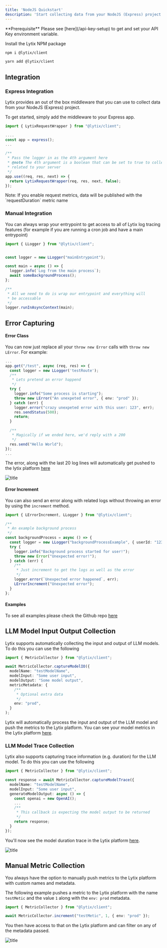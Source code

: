 ```yaml
---
title: 'NodeJS Quickstart'
description: 'Start collecting data from your NodeJS (Express) project'
---
```


<Info>
  **Prerequisite** Please see [here](/api-key-setup) to get and set your API Key environment variable.
</Info>

Install the Lytix NPM package

<CodeGroup>

```bash npm
npm i @lytix/client
```

```bash yarn
yarn add @lytix/client
```

</CodeGroup>

## Integration

### Express Integration

Lytix provides an out of the box middleware that you can use to collect data from your NodeJS (Express) project.

To get started, simply add the middleware to your Express app.

```ts 
import { LytixRequestWrapper } from "@lytix/client";

....
const app = express();
...

/**
 * Pass the logger in as the 4th argument here
 * @note The 4th argument is a boolean that can be set to true to collect metrics 
 * related to your server
 */
app.use((req, res, next) => {
  return LytixRequestWrapper(req, res, next, false);
});

```
<Info>
Note: If you enable request metrics, data will be published with the `requestDuration` metric name
</Info>


### Manual Integration 

You can always wrap your entrypoint to get access to all of Lytix log tracing features (for example if you are running a cron job and have a main entrypoint)

```ts
import { LLogger } from "@lytix/client";


const logger = new LLogger("mainEntrypoint");

const main = async () => {
  logger.info(`Log from the main process`);
  await someBackgroundProcess();
};

/**
 * All we need to do is wrap our entrypoint and everything will
 * be accessable
 */
logger.runInAsyncContext(main);
```

## Error Capturing

#### Error Class

You can now just replace all your `throw new Error` calls with `throw new LError`. For example: 

```ts
...
app.get("/test", async (req, res) => {
  const logger = new LLogger('testRoute');
  /**
   * Lets pretend an error happend
   */
  try {
    logger.info("Some process is starting");
    throw new LError("An unexpeted error", { env: "prod" });
  } catch (err) {
    logger.error("crazy unexpeted error with this user: 123", err);
    res.sendStatus(500);
    return;
  }

  /**
   * Magically if we ended here, we'd reply with a 200
   */
  res.send("Hello World");
});
...
```

The error, along with the last 20 log lines will automatically get pushed to the lytix platform [here](https://lab.lytix.co/home/errors)

![title](/images/node-quickstart/LErrorExample.png)

#### Error Increment

You can also send an error along with related logs without throwing an error by using the `increment` method. 

```ts
import { LErrorIncrement, LLogger } from "@lytix/client";

/**
 * An example background process
 */
const backgroundProcess = async () => {
  const logger = new LLogger("backgroundProcessExample", { userId: "123" });
  try {
    logger.info("Background process started for user!");
    throw new Error("Unexpected error!");
  } catch (err) {
    /**
     * Just increment to get the logs as well as the error
     */
    logger.error(`Unexpected error happened`, err);
    LErrorIncrement("Unexpected error");
  }
};
```

#### Examples

To see all examples please check the Github repo [here](https://github.com/Lytix-Labs/lytix-js/tree/master/src/examples)

## LLM Model Input Output Collection

Lytix supports automatically collecting the input and output of LLM models. To do this you can use the following

```ts
import { MetricCollector } from "@lytix/client";

await MetricCollector.captureModelIO({
  modelName: "testModelName",
  modelInput: "Some user input",
  modelOutput: "Some model output",
  metricMetadata: {
    /**
     * Optional extra data
     */
    env: "prod",
  }
);
```

Lytix will automatically process the input and output of the LLM model and push the metrics to the Lytix platform. You can see your model metrics in the Lytix platform [here](https://lytix.co/home/llm/).

### LLM Model Trace Collection

Lytix also supports capturing trace information (e.g. duration) for the LLM model. To do this you can use the following

```ts
import { MetricCollector } from "@lytix/client";

const response = await MetricCollector.captureModelTrace({
  modelName: "testModelName",
  modelInput: "Some user input",
  generateModelOutput: async () => {
    const openai = new OpenAI();
    ...
    /**
     * This callback is expecting the model output to be returned
     */
    return response;
  }
});
```

You'll now see the model duration trace in the Lytix platform [here](https://lytix.co/home/llm/).

![title](/images/node-quickstart/modelDurationTrace.png)

## Manual Metric Collection

You always have the option to manually push metrics to the Lytix platform with custom names and metadata. 

The following example pushes a metric to the Lytix platform with the name `testMetic` and the value `1` along with the `env: prod` metadata. 

```ts
import { MetricCollector } from "@lytix/client";

await MetricCollector.increment("testMetic", 1, { env: "prod" });
```

You then have access to that on the Lytix platform and can filter on any of the metadata passed.

![title](/images/node-quickstart/testMetricExample.png)
